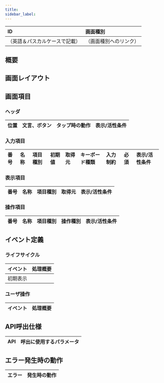 ```yaml
---
title: 
sidebar_label: 
---
```


| ID       | 画面種別|
|:----------|:------------|
| （英語＆パスカルケースで記載） | （画面種別へのリンク） |

## 概要

## 画面レイアウト

## 画面項目

### ヘッダ

| 位置       | 文言、ボタン  | タップ時の動作          | 表示/活性条件                    |
|:----------|:------------|:---------------------|:--------------------------------|

### 入力項目

| 番号 | 名称         | 項目種別    | 初期値           | 取得元        | キーボード種類 | 入力制約                   | 必須 | 表示/活性条件                 |
|:----|:------------|:-----------|:----------------|:-------------|:-------------|:-------------------------|:----|:-----------------------------|

### 表示項目

| 番号 | 名称           | 項目種別    | 取得元               | 表示/活性条件                                 |
|:----|:--------------|:-----------|:--------------------|:--------------------------------------------|

### 操作項目

| 番号 | 名称         | 項目種別    | 操作種別  | 表示/活性条件                  |
|:----|:------------|:-----------|:---------|:-------------------------------|

## イベント定義

### ライフサイクル

| イベント | 処理概要 |
|:------|:------|
| 初期表示 | |

### ユーザ操作

| イベント | 処理概要 |
|:------|:------|

## API呼出仕様

| API | 呼出に使用するパラメータ |
|:------|:------|

## エラー発生時の動作

| エラー | 発生時の動作 |
|:------|:------|

<!-- link定義を使う場合は以下に記載する -->
